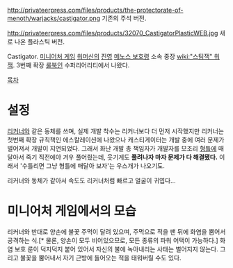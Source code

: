 http://privateerpress.com/files/products/the-protectorate-of-menoth/warjacks/castigator.png
기존의 주석 버전.

http://privateerpress.com/files/products/32070_CastigatorPlasticWEB.jpg
새로 나온 플라스틱 버전.

Castigator. [[미니어처 게임]] [[워머신]]의 [[진영]] [[메노스 보호령]] 소속 중장 [[wiki:"스팀잭" 워잭]]. 3번째 확장 [[룰북]]인 수퍼리어리티에서 나왔다.

[[목차]]
= 설정 =
[[리커너]]와 같은 동체를 쓰며, 실제 개발 착수는 리커너보다 더 먼저 시작했지만 리커너는 첫번째 확장 규칙책인 에스칼레이션에 나왔으나 캐스티게이터는 개발 중에 여러 문제가 벌어져서 개발이 지연되었다. 그래서 화난 개발 총 책임자가 개발자를 모조리 [[형틀]]에 매달아서 죽기 직전에야 겨우 풀어줬는데, 웃기게도 '''풀려나자 마자 문제가 다 해결됐다.''' 이래서 '수틀리면 그냥 형틀에 매달아 보자'는 우스개가 나오기도.

리커너와 동체가 같아서 속도도 리커너처럼 빠르고 얼굴이 귀엽다…


= 미니어처 게임에서의 모습 =
리커너와 반대로 양손에 불꽃 주먹이 달려 있으며, 주먹으로 적을 팬 뒤에 화염을 뿜어서 공격하는 식.[* 물론, 양손이 모두 비어있으므로, 모든 종류의 파워 어택이 가능하다.] 화염 보호 룬이 덕지덕지 붙어 있어서 자신의 불에 녹아내리는 사태는 벌어지지 않는다. 그리고 불꽃을 뿜어내서 자기 근방에 들어오는 적을 태워버릴 수도 있다.
